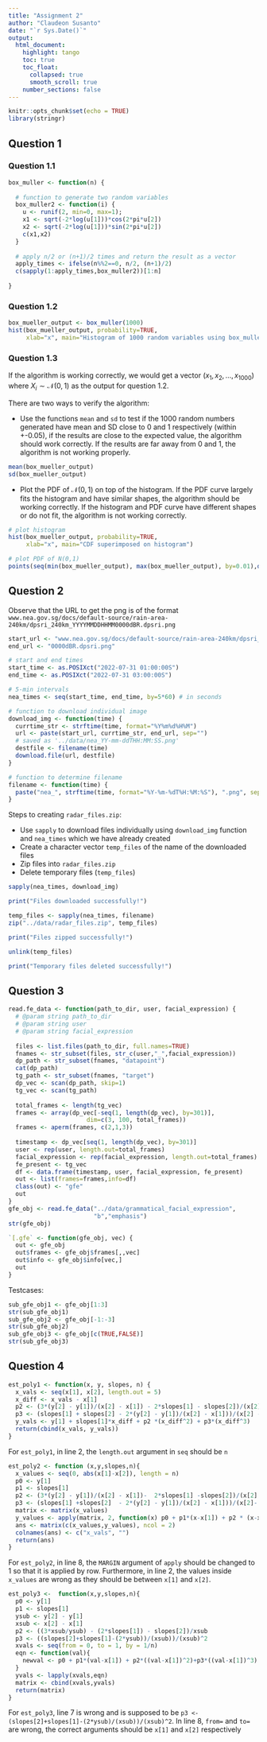 ```yaml
---
title: "Assignment 2"
author: "Claudeon Susanto"
date: "`r Sys.Date()`"
output: 
  html_document:
    highlight: tango
    toc: true
    toc_float:
      collapsed: true
      smooth_scroll: true
    number_sections: false
---
```


```r
knitr::opts_chunk$set(echo = TRUE)
library(stringr)
```

## Question 1
### Question 1.1
```r
box_muller <- function(n) {
  
  # function to generate two random variables
  box_muller2 <- function(i) {
    u <- runif(2, min=0, max=1);
    x1 <- sqrt(-2*log(u[1]))*cos(2*pi*u[2])
    x2 <- sqrt(-2*log(u[1]))*sin(2*pi*u[2])
    c(x1,x2)
  }
  
  # apply n/2 or (n+1)/2 times and return the result as a vector
  apply_times <- ifelse(n%%2==0, n/2, (n+1)/2)
  c(sapply(1:apply_times,box_muller2))[1:n]
  
}
```
### Question 1.2
```r
box_mueller_output <- box_muller(1000)
hist(box_mueller_output, probability=TRUE, 
     xlab="x", main="Histogram of 1000 random variables using box_muller")
```

### Question 1.3
If the algorithm is working correctly, we would get a vector $(x_1, x_2, \dots, x_{1000})$ where $X_i \sim \mathcal{N}(0,1)$ as the output for question 1.2.

There are two ways to verify the algorithm:

  - Use the functions `mean` and `sd` to test if the 1000 random numbers
  generated have mean and SD close to 0 and 1 respectively (within +-0.05), if the results are close to the expected value, the algorithm should work correctly. If the results are far away from 0 and 1, the algorithm is not working properly.
```r
mean(box_mueller_output)
sd(box_mueller_output)
```
  - Plot the PDF of $\mathcal{N}(0,1)$ on top of the histogram. If the PDF curve largely fits the histogram and have similar shapes, the algorithm should be working correctly. If the histogram and PDF curve have different shapes or do not fit, the algorithm is not working correctly.
```r
# plot histogram
hist(box_mueller_output, probability=TRUE, 
     xlab="x", main="CDF superimposed on histogram")

# plot PDF of N(0,1)
points(seq(min(box_mueller_output), max(box_mueller_output), by=0.01),dnorm(seq(min(box_mueller_output),max(box_mueller_output),by=0.01)),type="l")
```
  
## Question 2
Observe that the URL to get the png is of the format `www.nea.gov.sg/docs/default-source/rain-area-240km/dpsri_240km_YYYYMMDDHHMM0000dBR.dpsri.png`
```r
start_url <- "www.nea.gov.sg/docs/default-source/rain-area-240km/dpsri_240km_"
end_url <- "0000dBR.dpsri.png"

# start and end times
start_time <- as.POSIXct("2022-07-31 01:00:00S")
end_time <- as.POSIXct("2022-07-31 03:00:00S")

# 5-min intervals
nea_times <- seq(start_time, end_time, by=5*60) # in seconds

# function to download individual image
download_img <- function(time) {
  currtime_str <- strftime(time, format="%Y%m%d%H%M")
  url <- paste(start_url, currtime_str, end_url, sep="")
  # saved as '../data/nea_YY-mm-ddTHH:MM:SS.png'
  destfile <- filename(time)
  download.file(url, destfile)
}

# function to determine filename
filename <- function(time) {
  paste("nea_", strftime(time, format="%Y-%m-%dT%H:%M:%S"), ".png", sep="")
}
```
Steps to creating `radar_files.zip`:
  
  - Use `sapply` to download files individually using `download_img` function and `nea_times` which we have already created
  - Create a character vector `temp_files` of the name of the downloaded files
  - Zip files into `radar_files.zip`
  - Delete temporary files (`temp_files`)
```r
sapply(nea_times, download_img)
```
```r
print("Files downloaded successfully!")
```
```r
temp_files <- sapply(nea_times, filename)
zip("../data/radar_files.zip", temp_files)
```
```r
print("Files zipped successfully!")
```
```r
unlink(temp_files)
```
```r
print("Temporary files deleted successfully!")
```
## Question 3
```r
read.fe_data <- function(path_to_dir, user, facial_expression) {
  # @param string path_to_dir
  # @param string user
  # @param string facial_expression
  
  files <- list.files(path_to_dir, full.names=TRUE)
  fnames <- str_subset(files, str_c(user,"_",facial_expression))
  dp_path <- str_subset(fnames, "datapoint")
  cat(dp_path)
  tg_path <- str_subset(fnames, "target")
  dp_vec <- scan(dp_path, skip=1)
  tg_vec <- scan(tg_path)
  
  total_frames <- length(tg_vec)
  frames <- array(dp_vec[-seq(1, length(dp_vec), by=301)],
                      dim=c(3, 100, total_frames))
  frames <- aperm(frames, c(2,1,3))
  
  timestamp <- dp_vec[seq(1, length(dp_vec), by=301)]
  user <- rep(user, length.out=total_frames)
  facial_expression <- rep(facial_expression, length.out=total_frames)
  fe_present <- tg_vec
  df <- data.frame(timestamp, user, facial_expression, fe_present)
  out <- list(frames=frames,info=df)
  class(out) <- "gfe"
  out
}
gfe_obj <- read.fe_data("../data/grammatical_facial_expression",
                        "b","emphasis")
str(gfe_obj)
```

```r
`[.gfe` <- function(gfe_obj, vec) {
  out <- gfe_obj
  out$frames <- gfe_obj$frames[,,vec]
  out$info <- gfe_obj$info[vec,]
  out
}
```
Testcases:
```r
sub_gfe_obj1 <- gfe_obj[1:3]
str(sub_gfe_obj1)
sub_gfe_obj2 <- gfe_obj[-1:-3]
str(sub_gfe_obj2)
sub_gfe_obj3 <- gfe_obj[c(TRUE,FALSE)]
str(sub_gfe_obj3)
```
## Question 4
```r
est_poly1 <- function(x, y, slopes, n) {
  x_vals <- seq(x[1], x[2], length.out = 5)
  x_diff <- x_vals - x[1]
  p2 <- (3*(y[2] - y[1])/(x[2] - x[1]) - 2*slopes[1] - slopes[2])/(x[2] - x[1])
  p3 <- (slopes[1] + slopes[2] - 2*(y[2] - y[1])/(x[2] - x[1]))/(x[2] - x[1])^2
  y_vals <- y[1] + slopes[1]*x_diff + p2 *(x_diff^2) + p3*(x_diff^3)
  return(cbind(x_vals, y_vals))
}
```
For `est_poly1`, in line 2, the `length.out` argument in `seq` should be `n`
```r
est_poly2 <- function (x,y,slopes,n){
  x_values <- seq(0, abs(x[1]-x[2]), length = n)
  p0 <- y[1]
  p1 <- slopes[1]
  p2 <- (3*(y[2] - y[1])/(x[2] - x[1])-  2*slopes[1] -slopes[2])/(x[2] -x[1])
  p3 <- (slopes[1] +slopes[2]  - 2*(y[2] - y[1])/(x[2] - x[1]))/(x[2]- x[1])^2
  matrix <- matrix(x_values)
  y_values <- apply(matrix, 2, function(x) p0 + p1*(x-x[1]) + p2 * (x-x[1])^2 + p3 * (x-x[1])^2)
  ans <- matrix(c(x_values,y_values), ncol = 2)
  colnames(ans) <- c("x_vals", "")
  return(ans)
}
```
For `est_poly2`, in line 8, the `MARGIN` argument of `apply` should be changed to 1 so that it is applied by row.
Furthermore, in line 2, the values inside `x_values` are wrong as they should be between `x[1]` and `x[2]`.
```r
est_poly3 <-  function(x,y,slopes,n){
  p0 <- y[1]
  p1 <- slopes[1]
  ysub <- y[2] - y[1]
  xsub <- x[2] - x[1]
  p2 <- ((3*xsub/ysub) - (2*slopes[1]) - slopes[2])/xsub
  p3 <- ((slopes[2]+slopes[1]-(2*ysub))/(xsub))/(xsub)^2
  xvals <- seq(from = 0, to = 1, by = 1/n)
  eqn <- function(val){
    newval <- p0 + p1*(val-x[1]) + p2*((val-x[1])^2)+p3*((val-x[1])^3)
  }
  yvals <- lapply(xvals,eqn)
  matrix <- cbind(xvals,yvals)
  return(matrix)
}
```
For `est_poly3`, line 7 is wrong and is supposed to be `p3 <- (slopes[2]+slopes[1]-(2*ysub)/(xsub))/(xsub)^2`.
In line 8, `from=` and `to=` are wrong, the correct arguments should be `x[1]` and `x[2]` respectively